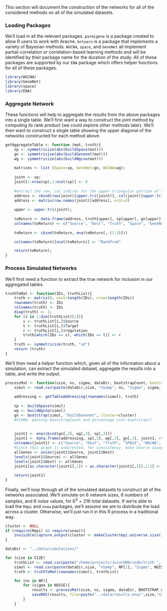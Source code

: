 This section will document the construction of the networks for all of the considered methods on all of the simulated datasets.

### Loading Packages

We'll load in all the relevant packages. `parmigene` is a package created to allow R users to work with Aracne. `bnlearn` is a package that implements a variety of Bayesian methods. `WGCNA`, `space`, and `GeneNet` all implement partial-correlation or correlation-based learning methods and will be identified by their package name for the duration of the study. All of these packages are supported by our `ENA` package which offers helper functions for all of these packages.

```r
library(WGCNA)
library(GeneNet)
library(space)
library(ENA)
```

### Aggregate Network

These functions will help to aggregate the results from the above packages into a single table. We'll first want a way to construct the joint method by computing its rank product (we could explore other methods later). We'll then want to construct a single table showing the upper diagonal of the networks constructed for each method above.

```r
getAggregateTable <- function (mat, truth){	
	sp <- symmetricize(abs(buildSpace(mat)))
	gn <- symmetricize(abs(buildGenenet(mat)))	
	wg <- symmetricize(abs(buildWgcna(mat)))
	
	matrices <- list (Space=sp, GeneNet=gn, WGCNA=wg);	
		
	joint <- sp;
	joint[1:nrow(sp),1:ncol(sp)] <- 0
		
	#extract the row, col indices for the upper-triangular portion of the matrix
	address <- cbind(row(joint)[upper.tri(joint)], col(joint)[upper.tri(joint)])
	address <- matrix(row.names(joint)[address], ncol=2)
	
	upper <- upper.tri(joint);
		
	toReturn <- data.frame(address, truth[upper], sp[upper], gn[upper],wg[upper])
	colnames(toReturn) <- c("Source", "Dest", "Truth", "Space", "GeneNet", "WGCNA")
	
	toReturn <- cbind(toReturn,	ena(toReturn[,-(1:3)]))

	colnames(toReturn)[ncol(toReturn)] <- "RankProd"

	return(toReturn);	
}
```

### Process Simulated Networks

We'll first need a function to extract the true network for inclusion in our aggregated tables.

```r
truthToMat <- function(IDs, truthList){
	truth <- matrix(0, ncol=length(IDs), nrow=length(IDs))
	rownames(truth) <- IDs
	colnames(truth) <- IDs
	diag(truth) <- 1;
	for (i in 1:dim(truthList)[1]){
		s <- truthList[i,]$Source
		t <- truthList[i,]$Target
		r <- truthList[i,]$regulation
		truth[which(IDs == s), which(IDs == t)] <- r
	}
	truth <- symmetricize(truth, "ud")
	return (truth)
}
```

We'll then need a helper function which, given all of the information about a simulation, can extract the simulated dataset, aggregate the results into a table, and write the output.

```r
processMat <- function(size, ns, sigma, dataDir, bootstrapCount, bootstrapPercentage = 0.7, cluster, truth){
	simul <- read.csv(paste(dataDir,size, "nSamp", ns, "Sigma", sigma, ".csv",sep=""), row.names=1)	
	
	addressing <- getTableAddressing(rownames(simul), truth)
			
	sp <- buildSpace(simul)
	wg <- buildWgcna(simul)
	gn <- bootstrap(simul, "buildGenenet", cluster=cluster)
	#FIXME: passing bootstrapCount and percentage into bootstrap()
	
	
	joint1 <- ena(cbind(gn[,3], wg[,3], sp[,3]))
	joint1 <- data.frame(addressing, sp[,3], wg[,3], gn[,3], joint1, row.names=NULL)
	colnames(joint1) <- c("Source", "Dest", "Truth", "SPACE", "WGCNA", "BootstrappedGenenet", "ENA")
	#Since this graph is undirected, for consistency, make Source always smaller than Dest
	allGenes <- union(joint1$Source, joint1$Dest)
	levels(joint1$Source) <- allGenes
	levels(joint1$Dest) <- allGenes
	joint1[as.character(joint1[,1]) > as.character(joint1[,2]),1:2] <- joint1[as.character(joint1[,1]) > as.character(joint1[,2]),2:1]
	
	return(joint1)
}
```

Finally, we'll loop through all of the simulated datasets to construct all of the networks associated. We'll simulate on 6 network sizes, 6 numbers of samples, and 6 noise values, for $6^3=216$ total datasets. If we're able to load the `Rmpi` and `snow` packages, we'll assume we are to distribute the load across a cluster. Otherwise, we'll just run it in this R process in a traditional way.

```r
cluster <- NULL
if (require(Rmpi) && require(snow)){
	invisible(capture.output(cluster <- makeCluster(mpi.universe.size()-1, type="MPI")))	
}

dataDir <- "../data/simulations/"

for (size in SIZE)
	truthList <- read.csv(paste("/home/projects/JointGRN/code/truth ", size, ".csv", sep=""));
	simul <- read.csv(paste(dataDir,size, "nSamp", NP[1], "Sigma", NOISE[1], ".csv",sep=""), row.names=1)	
	truth <- truthToMat(rownames(simul), truthList)

	for (ns in NP){
		for (sigma in NOISE){
			results <- processMat(size, ns, sigma, dataDir, BOOTSTRAP_COUNT, cluster=cluster, truth=truth)				
			saveRDS(results, file=paste("../data/results-ena/",size,"nSamp",ns,"Sigma",sigma,".Rds",sep=""))
		}
	}
```